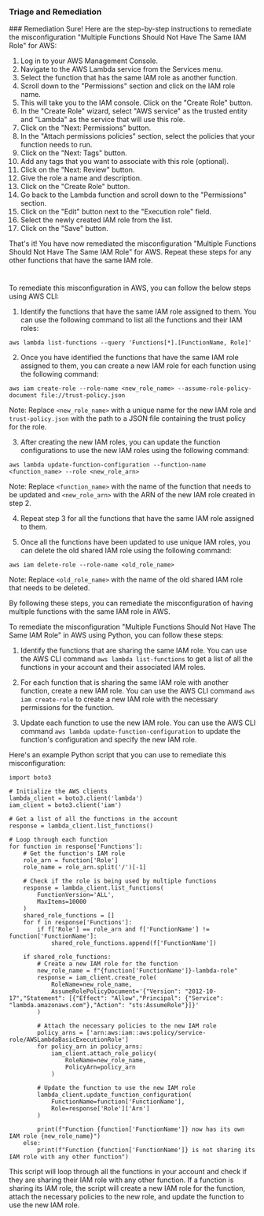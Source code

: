 
### Triage and Remediation
<Tabs>
<Tab title='Remediation'>
### Remediation

<AccordionGroup>
<Accordion title='Using Console' defaultOpen='true'>
Sure! Here are the step-by-step instructions to remediate the misconfiguration "Multiple Functions Should Not Have The Same IAM Role" for AWS:

1. Log in to your AWS Management Console.
2. Navigate to the AWS Lambda service from the Services menu.
3. Select the function that has the same IAM role as another function.
4. Scroll down to the "Permissions" section and click on the IAM role name.
5. This will take you to the IAM console. Click on the "Create Role" button.
6. In the "Create Role" wizard, select "AWS service" as the trusted entity and "Lambda" as the service that will use this role.
7. Click on the "Next: Permissions" button.
8. In the "Attach permissions policies" section, select the policies that your function needs to run.
9. Click on the "Next: Tags" button.
10. Add any tags that you want to associate with this role (optional).
11. Click on the "Next: Review" button.
12. Give the role a name and description.
13. Click on the "Create Role" button.
14. Go back to the Lambda function and scroll down to the "Permissions" section.
15. Click on the "Edit" button next to the "Execution role" field.
16. Select the newly created IAM role from the list.
17. Click on the "Save" button.

That's it! You have now remediated the misconfiguration "Multiple Functions Should Not Have The Same IAM Role" for AWS. Repeat these steps for any other functions that have the same IAM role.

#
</Accordion>

<Accordion title='Using CLI'>
To remediate this misconfiguration in AWS, you can follow the below steps using AWS CLI:

1. Identify the functions that have the same IAM role assigned to them. You can use the following command to list all the functions and their IAM roles:

```
aws lambda list-functions --query 'Functions[*].[FunctionName, Role]'
```

2. Once you have identified the functions that have the same IAM role assigned to them, you can create a new IAM role for each function using the following command:

```
aws iam create-role --role-name <new_role_name> --assume-role-policy-document file://trust-policy.json
```

Note: Replace `<new_role_name>` with a unique name for the new IAM role and `trust-policy.json` with the path to a JSON file containing the trust policy for the role.

3. After creating the new IAM roles, you can update the function configurations to use the new IAM roles using the following command:

```
aws lambda update-function-configuration --function-name <function_name> --role <new_role_arn>
```

Note: Replace `<function_name>` with the name of the function that needs to be updated and `<new_role_arn>` with the ARN of the new IAM role created in step 2.

4. Repeat step 3 for all the functions that have the same IAM role assigned to them.

5. Once all the functions have been updated to use unique IAM roles, you can delete the old shared IAM role using the following command:

```
aws iam delete-role --role-name <old_role_name>
```

Note: Replace `<old_role_name>` with the name of the old shared IAM role that needs to be deleted.

By following these steps, you can remediate the misconfiguration of having multiple functions with the same IAM role in AWS.
</Accordion>

<Accordion title='Using Python'>
To remediate the misconfiguration "Multiple Functions Should Not Have The Same IAM Role" in AWS using Python, you can follow these steps:

1. Identify the functions that are sharing the same IAM role. You can use the AWS CLI command `aws lambda list-functions` to get a list of all the functions in your account and their associated IAM roles.

2. For each function that is sharing the same IAM role with another function, create a new IAM role. You can use the AWS CLI command `aws iam create-role` to create a new IAM role with the necessary permissions for the function.

3. Update each function to use the new IAM role. You can use the AWS CLI command `aws lambda update-function-configuration` to update the function's configuration and specify the new IAM role.

Here's an example Python script that you can use to remediate this misconfiguration:

```
import boto3

# Initialize the AWS clients
lambda_client = boto3.client('lambda')
iam_client = boto3.client('iam')

# Get a list of all the functions in the account
response = lambda_client.list_functions()

# Loop through each function
for function in response['Functions']:
    # Get the function's IAM role
    role_arn = function['Role']
    role_name = role_arn.split('/')[-1]

    # Check if the role is being used by multiple functions
    response = lambda_client.list_functions(
        FunctionVersion='ALL',
        MaxItems=10000
    )
    shared_role_functions = []
    for f in response['Functions']:
        if f['Role'] == role_arn and f['FunctionName'] != function['FunctionName']:
            shared_role_functions.append(f['FunctionName'])

    if shared_role_functions:
        # Create a new IAM role for the function
        new_role_name = f"{function['FunctionName']}-lambda-role"
        response = iam_client.create_role(
            RoleName=new_role_name,
            AssumeRolePolicyDocument='{"Version": "2012-10-17","Statement": [{"Effect": "Allow","Principal": {"Service": "lambda.amazonaws.com"},"Action": "sts:AssumeRole"}]}'
        )

        # Attach the necessary policies to the new IAM role
        policy_arns = ['arn:aws:iam::aws:policy/service-role/AWSLambdaBasicExecutionRole']
        for policy_arn in policy_arns:
            iam_client.attach_role_policy(
                RoleName=new_role_name,
                PolicyArn=policy_arn
            )

        # Update the function to use the new IAM role
        lambda_client.update_function_configuration(
            FunctionName=function['FunctionName'],
            Role=response['Role']['Arn']
        )

        print(f"Function {function['FunctionName']} now has its own IAM role {new_role_name}")
    else:
        print(f"Function {function['FunctionName']} is not sharing its IAM role with any other function")
```

This script will loop through all the functions in your account and check if they are sharing their IAM role with any other function. If a function is sharing its IAM role, the script will create a new IAM role for the function, attach the necessary policies to the new role, and update the function to use the new IAM role.
</Accordion>

</AccordionGroup>
</Tab>
</Tabs>
